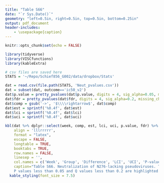 ```yaml
---
title: "Table S66"
date: "`r Sys.Date()`"
geometry: "left=0.5in, right=0.5in, top=0.5in, bottom=0.25in"
output: pdf_document
header-includes:
    - \usepackage{caption}
---
```


\captionsetup[table]{labelformat=empty}


```r
knitr::opts_chunk$set(echo = FALSE)

library(tidyverse)
library(VISCfunctions)
library(kableExtra)

# csv files are saved here
STATS = '~/Repo/Schief856_G002/data/dropbox/Stats'
```

\clearpage


```r
dat = read.csv(file.path(STATS, 'Neut_pvalues.csv'))
dat = subset(dat, outcome=='ic50_v2')
dat$p.value = pretty_pvalues(dat$p.value, digits = 4, sig_alpha=0.05, missing_char='NA', background = "yellow")
dat$fdr = pretty_pvalues(dat$fdr, digits = 4, sig_alpha=0.2, missing_char='NA', background = "yellow")
dat$comp = gsub('->', '$\\\\rightarrow$', dat$comp)
dat$est = sprintf('%0.4f', dat$est)
dat$lci = sprintf('%0.4f', dat$lci)
dat$uci = sprintf('%0.4f', dat$uci)

kbl(dat %>% dplyr::select(week, comp, est, lci, uci, p.value, fdr) %>% ungroup(),
    align = 'lllrrrrr',
    format = "latex",
    escape = FALSE,
    longtable = TRUE,
    booktabs = TRUE,
    row.names = FALSE,
    linesep = '',
    col.names = c('Week', 'Group', 'Difference', 'LCI', 'UCI', 'P-value', 'FDR'),
    caption="Table S66. Neutralization of N276-lacking pseudoviruses. Testing between groups was done using GEE. Difference is the geometric mean IC50 of Group 2 versus Group 1 with the lower (LCI) and upper 95\\% confidence interval (UCI).  IC50 values less than the limit of detection (10 or 50 $\\mu$g/mL) are imputed as the limit of detection for analysis.
    P values less than 0.05 and Q values less than 0.2 are highlighted.") %>%
  kable_styling(font_size = 7.5)
```

